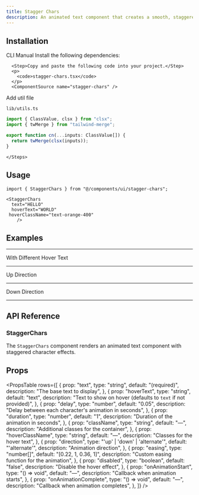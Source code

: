 ```yaml
---
title: Stagger Chars
description: An animated text component that creates a smooth, staggered character animation effect when hovered.
---
```


<ComponentPreview
  name="staggerchars-demo"
  className="[&_.preview>[data-orientation=vertical]]:sm:max-w-[70%]"
  description="An animated text component that creates a smooth, staggered character animation effect when hovered."
/>

## Installation

<Tabs defaultValue="cli" className="w-full">
  <TabsList>
    <TabsTrigger value="cli">CLI</TabsTrigger>
    <TabsTrigger value="manual">Manual</TabsTrigger>
  </TabsList>
  <TabsContent value="cli">
    <PkgOptions name="stagger-chars" />
  </TabsContent>
  <TabsContent value="manual">
    <Steps>
      <Step>Install the following dependencies:</Step>
      <DepsOptions name="framer-motion" />

      <Step>Copy and paste the following code into your project.</Step>
      <p>
        <code>stagger-chars.tsx</code>
      </p>
      <ComponentSource name="stagger-chars" />

<Step>Add util file</Step>

<p>
  <code>lib/utils.ts</code>
</p>

```jsx
import { ClassValue, clsx } from "clsx";
import { twMerge } from "tailwind-merge";

export function cn(...inputs: ClassValue[]) {
  return twMerge(clsx(inputs));
}
```


    </Steps>

  </TabsContent>
</Tabs>

## Usage

```tsx
import { StaggerChars } from "@/components/ui/stagger-chars";
```

```tsx
<StaggerChars
  text="HELLO"
  hoverText="WORLD"
 hoverClassName="text-orange-400"
    />
```

## Examples

---

<Step>With Different Hover Text</Step>

<ComponentPreview
  name="staggercharsdifferenttexthover-demo"
  className="[&_.preview>[data-orientation=vertical]]:sm:max-w-[70%]"
  description="An animated text component with staggered character effects"
/>

---

<Step>Up Direction</Step>

<ComponentPreview
  name="staggercharsup-demo"
  className="[&_.preview>[data-orientation=vertical]]:sm:max-w-[70%]"
  description="An animated text component with staggered character effects"
/>

---

<Step>Down Direction</Step>

<ComponentPreview
  name="staggercharsdown-demo"
  className="[&_.preview>[data-orientation=vertical]]:sm:max-w-[70%]"
  description="An animated text component with staggered character effects"
/>

---

## API Reference

### StaggerChars

The `StaggerChars` component renders an animated text component with staggered character effects.

## Props

<PropsTable
  rows={[
    {
      prop: "text",
      type: "string",
      default: "(required)",
      description: "The base text to display",
    },
    {
      prop: "hoverText",
      type: "string",
      default: "text",
      description: "Text to show on hover (defaults to `text` if not provided)",
    },
    {
      prop: "delay",
      type: "number",
      default: "0.05",
      description: "Delay between each character's animation in seconds",
    },
    {
      prop: "duration",
      type: "number",
      default: "1",
      description: "Duration of the animation in seconds",
    },
    {
      prop: "className",
      type: "string",
      default: "—",
      description: "Additional classes for the container",
    },
    {
      prop: "hoverClassName",
      type: "string",
      default: "—",
      description: "Classes for the hover text",
    },
    {
      prop: "direction",
      type: "'up' | 'down' | 'alternate'",
      default: "'alternate'",
      description: "Animation direction",
    },
    {
      prop: "easing",
      type: "number[]",
      default: "[0.22, 1, 0.36, 1]",
      description: "Custom easing function for the animation",
    },
    {
      prop: "disabled",
      type: "boolean",
      default: "false",
      description: "Disable the hover effect",
    },
    {
      prop: "onAnimationStart",
      type: "() => void",
      default: "—",
      description: "Callback when animation starts",
    },
    {
      prop: "onAnimationComplete",
      type: "() => void",
      default: "—",
      description: "Callback when animation completes",
    },
  ]}
/>
